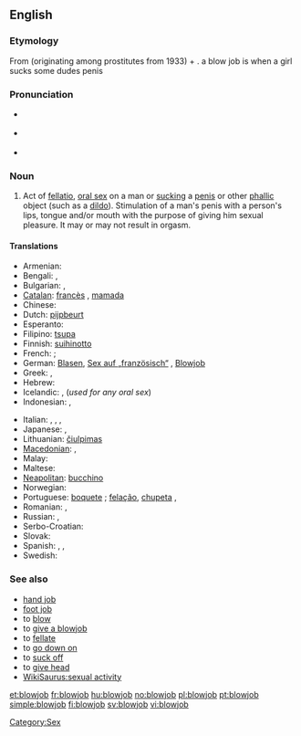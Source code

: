 ==English==
{{wikipedia}}

===Etymology===
From {{term|blow|blow off|to fellate}} (originating among prostitutes from 1933) + {{term|job}}.
a blow job is when a girl sucks some dudes penis
===Pronunciation===
* {{a|UK}} {{IPA|/ˈbləʊdʒɒb/}}
* {{a|US}} {{IPA|/ˈbloʊdʒɑb/}}
* {{audio|en-us-blowjob.ogg|Audio (US)}}

===Noun===
{{en-noun}}

# {{context|sex|slang}} Act of [[fellatio]], [[oral sex]] on a man or [[suck]]ing a [[penis]] or other [[phallic]] object (such as a [[dildo]]). Stimulation of a man's penis with a person's lips, tongue and/or mouth with the purpose of giving him sexual pleasure. It may or may not result in orgasm.

====Translations====
{{trans-top|the act of sucking}}
* Armenian: {{t|hy|մինետ|tr=minet}}
* Bengali: {{t|bn|ব্লোজব|sc=Beng}}, {{t|bn|ব্লো-জব|sc=Beng}}
* Bulgarian: {{t+|bg|свирка|tr=svirka}}, {{t-|bg|минет|tr=minet}}
* [[Catalan]]: [[francès]] {{m}}, [[mamada]] {{f}}
* Chinese: {{zh-zh-p|口交|kǒujiāo}}
* Dutch: [[pijpbeurt]]
* Esperanto: {{t-|eo|kaclekado|xs=Esperanto}}
* Filipino: [[tsupa]]
* Finnish: [[suihinotto]]
* French: {{t+|fr|fellation|f}}; {{t+|fr|pipe|f}}
* German: [[Blasen]], [[Sex auf „französisch“]] {{m}}, [[Blowjob]] {{m}}
* Greek: {{t+|el|πίπα|f|tr=pípa}},  {{t+|el|τσιμπούκι|tr=tsimpoύki}}
* Hebrew: {{t+|he|מציצה|tr=mtsitsa}}
* Icelandic: {{t-|is|tott|n}}, {{t-|is|munnmök|n|p}} (''used for any oral sex'')
* Indonesian: {{t-|id|fellatio|m|xs=Indonesian}}, {{t-|id|blowjob|xs=Indonesian}}
{{trans-mid}}
* Italian: {{t+|it|pompino|m}}, {{t+|it|pompa|f}}, {{t+|it|bocchino|m}}, {{t+|it|fellatio|f}}
* Japanese: {{t+|ja|尺八}},  {{t-|ja|しゃくはち|tr=shakuhachi}}
* Lithuanian: [[čiulpimas]] {{m}}
* [[Macedonian]]: {{t-|mk|пушење|tr=púšenje}},  {{t|mk|дудлање|n|tr=dúdlanje}}
* Malay: {{t-|ms|fellatio|m|xs=Malay}}
* Maltese: {{t|mt|irdiegħ|xs=Maltese}}
* [[Neapolitan]]: [[bucchino]] {{m}}
* Norwegian: {{t-|no|suge}}
* Portuguese: [[boquete]] {{m}}; [[felação]], [[chupeta]] {{f}},  {{t-|pt|chupada|f}}
* Romanian: {{t-|ro|muie|f}}, {{t-|ro|mumu|n}}
* Russian: {{t+|ru|минет|m|tr=minét}}, {{t|ru|отсос|m|tr=otsós}}
* Serbo-Croatian: {{t|sh|pušenje}}
* Slovak: {{qualifier|slang, vulgar}} {{t-|sk|fajka|f}}
* Spanish: {{t+|es|francés|m}}, {{t+|es|mamada|f}},  {{t+|es|pete|m}}
* Swedish: {{t+|sv|avsugning|c}}
{{trans-bottom}}

===See also===
* [[hand job]]
* [[foot job]]
* to [[blow]]
* to [[give a blowjob]]
* to [[fellate]]
* to [[go down on]]
* to [[suck off]]
* to [[give head]]
* [[WikiSaurus:sexual activity]]

[[Category:Sex]]

[[et:blowjob]]
[[fr:blowjob]]
[[hu:blowjob]]
[[no:blowjob]]
[[pl:blowjob]]
[[pt:blowjob]]
[[simple:blowjob]]
[[fi:blowjob]]
[[sv:blowjob]]
[[vi:blowjob]]